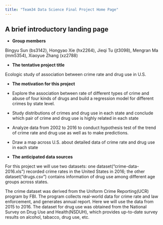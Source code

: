 ```yaml
---
title: "Team34 Data Science Final Project Home Page"
---
```



## A brief introductory landing page

* **Group members**

Bingyu Sun (bs3142), Hongyao Xie (hx2264), Jieqi Tu (jt3098), Mengran Ma (mm5354), Xiaoyue Zhang (xz2788)

* **The tentative project title**

Ecologic study of association between crime rate and drug use in U.S. 

* **The motivation for this project**
 * Explore the association between rate of different types of crime and abuse of four kinds of drugs and build a regression model for different crimes by state level.
 * Study distributions of crimes and drug use in each state and conclude which pair of crime and drug use is highly related in each state
 * Analyze data from 2002 to 2016 to conduct hypothesis test of the trend of crime rate and drug use as well as to make predictions.
 * Draw a map across U.S. about detailed data of crime rate and drug use in each state 

* **The anticipated data sources**

For this project we will use two datasets: one dataset("crime-data-2016.xls") recorded crime rates in the United States in 2016; the other dataset("drugs.csv") contains information of drug use among different age groups across states.

The crime dataset was derived from the Uniform Crime Reporting(UCR) program by FBI. The program collects real-world data for crime rate and law enforcement, and generates annual report. Here we will use the data from 2015 to 2016. The dataset for drug use was obtained from the National Survey on Drug Use and Health(NSDUH), which provides up-to-date survey results on alcohol, tabacco, drug use, etc.

